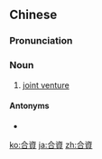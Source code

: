 {{also|合资}}
==Chinese==
{{zh-forms|s=合资}}

===Pronunciation===
{{zh-pron
|m=hézī
|c=hap6 zi1
|cat=n
}}

===Noun===
{{zh-noun}}

# [[joint venture]]

====Antonyms====
* {{zh-l|獨資}}

{{zh-cat|Advanced}}

[[ko:合資]]
[[ja:合資]]
[[zh:合資]]